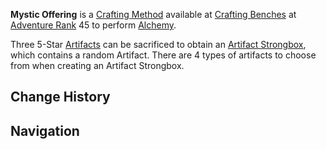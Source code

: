 {{Terminology Infobox
|image = Icon Mystic Offering Small.png
|type  = Crafting Methods
|type2 = Game Systems
}}
'''Mystic Offering''' is a [[Crafting Method]] available at [[Crafting Benches]] at [[Adventure Rank]] 45 to perform [[Alchemy]].

Three 5-Star [[Artifacts]] can be sacrificed to obtain an [[Artifact Strongbox]], which contains a random Artifact. There are 4 types of artifacts to choose from when creating an Artifact Strongbox.
{{Items by Category List|Artifact Strongboxes}}

==Change History==
{{Change History|2.0}}

==Navigation==
{{Game Systems Navbox|Other}}